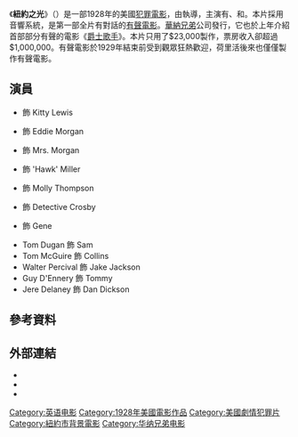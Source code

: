 {{noteTA
|G1=Show
}}
{{Infobox film
|name           = 紐約之光
| original_name  = ''Lights of New York''
|image          = Lights of New York 1928.jpg
|caption        =
|producer       =
|director       = {{link-en|Bryan Foy|Bryan Foy}}
|writer         = Murray Roth<br />{{link-en|休伊·赫爾伯特|Hugh Herbert}}
|starring       = {{link-en|Helene Costello|Helene Costello}}<br />{{link-en|庫倫·蘭迪斯|Cullen Landis}}<br />{{link-en|Eugene Pallette|Eugene Pallette}}
|music          = {{link-en|路易斯·西爾弗斯|Louis Silvers}}
|cinematography = Edwin B. DuPar
|editing        = Jack Killifer
|studio         = [[華納兄弟|華納兄弟]]
|distributor    = 華納兄弟
|released       = 1928年7月6日<ref name="eyman">{{cite book |last=Eyman |first=Scott |date=1997 |title=The Speed of Sound: Hollywood and the Talkie Revolution 1926–1930 |url=https://archive.org/details/speedofsoundholl00eyma|location=New York |publisher=Simon & Schuster |pages=[https://archive.org/details/speedofsoundholl00eyma/page/174 174]–176 |isbn=9781439104286 |accessdate= }}</ref> 或 1928年7月21日<ref name=afi>{{AFI film|10278}}</ref>
|country        = {{USA}}
|runtime        = 57分鐘
|language       = 英語
|budget         = $23,000
|gross          = $1,200,000<ref name="eyman" />
|}}

《'''紐約之光'''》（{{lang-en|'''''Lights of New York'''''}}）是一部1928年的美國[[犯罪電影|犯罪電影]]，由{{link-en|Bryan Foy|Bryan Foy}}執導，主演有{{link-en|Helene Costello|Helene Costello}}、{{link-en|庫倫·蘭迪斯|Cullen Landis}}和{{link-en|Eugene Pallette|Eugene Pallette}}。本片採用{{link-en|Sound-on-disc|Sound-on-disc}}音響系統，是第一部全片有對話的[[有聲電影|有聲電影]]。[[華納兄弟|華納兄弟]]公司發行，它也於上年介紹首部部分有聲的電影《[[爵士歌手|爵士歌手]]》。本片只用了$23,000製作，票房收入卻超過$1,000,000。有聲電影於1929年結束前受到觀眾狂熱歡迎，荷里活後來也僅僅製作有聲電影。

== 演員 ==
* {{link-en|Helene Costello|Helene Costello}} 飾 Kitty Lewis
* {{link-en|庫倫·蘭迪斯|Cullen Landis}} 飾 Eddie Morgan
* {{link-en|瑪莉·卡爾|Mary Carr}} 飾 Mrs. Morgan
* {{link-en|Wheeler Oakman|Wheeler Oakman}} 飾 'Hawk' Miller
* {{link-en|Gladys Brockwell|Gladys Brockwell}} 飾 Molly Thompson
* {{link-en|羅拔·埃利奧特|Robert Elliott (actor)}} 飾 Detective Crosby
* {{link-en|Eugene Pallette|Eugene Pallette}} 飾 Gene
* Tom Dugan 飾 Sam
* Tom McGuire 飾 Collins
* Walter Percival 飾 Jake Jackson
* Guy D'Ennery 飾 Tommy
* Jere Delaney 飾 Dan Dickson

== 參考資料 ==
{{reflist}}

== 外部連結 ==
* {{AFI film|10278}}
* {{IMDb title|0019096|Lights of New York}}
* {{Amg movie|99634|Lights of New York}}

[[Category:英语电影|Category:英语电影]]
[[Category:1928年美國電影作品|Category:1928年美國電影作品]]
[[Category:美國劇情犯罪片|Category:美國劇情犯罪片]]
[[Category:紐約市背景電影|Category:紐約市背景電影]]
[[Category:华纳兄弟电影|Category:华纳兄弟电影]]